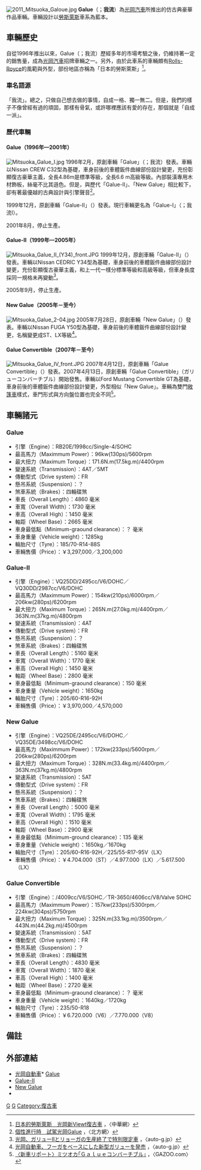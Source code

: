{{noteTA
|G1=長度單位
}}
[[File:2011_Mitsuoka_Galoue.jpg|thumb]]
'''Galue'''（'''{{lang|ja|ガリュー}}'''；'''我流'''）為[[光岡汽車|光岡汽車]]所推出的仿古典豪華作品車輛。車輛設計以[[勞斯萊斯|勞斯萊斯]]車系為藍本。

== 車輛歷史 ==
自從1996年推出以來，Galue（{{lang|ja|ガリュー}}；我流）歷經多年的市場考驗之後，仍維持著一定的銷售量，成為[[光岡汽車|光岡汽車]]招牌車輛之一。另外，由於此車系的車輛頗有[[勞斯萊斯|Rolls-Royce]]的風範與外型，部份地區亦稱為「日本的勞斯萊斯」<ref>[http://auto.china.com/zh_cn/xin/zuixin/11010465/20050928/12697601.html 日本的勞斯萊斯　光岡新Viewt復古車] {{Wayback|url=http://auto.china.com/zh_cn/xin/zuixin/11010465/20050928/12697601.html |date=20060114234337 }}，〈中華網〉</ref>。

=== 車名語源 ===
「我流」。總之，只做自己想去做的事情，自成一格、獨一無二。但是，我們的樣子不像曾經有過的頑固，那樣有骨氣，或許哪裡應該有愛的存在，那個就是「自成一派」。  

=== 歷代車輛 ===
==== Galue（1996年—2001年） ====
[[File:Mitsuoka_Galue_I.jpg|thumb]]
1996年2月，原創車輛「Galue」（{{lang|ja|ガリュー}}；我流）發表。車輛以Nissan CREW C32型為基礎，車身前後的車體鈑件曲線部份設計變更，充份彰顯復古豪華主義，全長4.86m是標準等級，全長6.6 m高級等級。內部裝潢專用木材飾板，絲毫不比其遜色。但是，與歷代「Galue-II」、「New Galue」相比較下，卻有著最優越的古典設計與引擎聲音<ref>[http://auto.big5.enorth.com.cn/system/2005/08/08/001088573.shtml 個性進行時　試駕光岡Galue] {{Wayback|url=http://auto.big5.enorth.com.cn/system/2005/08/08/001088573.shtml |date=20160304080104 }}，〈北方網〉</ref>。

1999年12月，原創車輛「Galue-II」（{{lang|ja|ガリューII}}）發表。現行車輛更名為「Galue-I」（{{lang|ja|ガリュー}}；我流I）。

2001年8月，停止生產。 

==== Galue-II（1999年—2005年） ====
[[File:Mitsuoka_Galue_II_(Y34)_front.JPG|thumb]]
1999年12月，原創車輛「Galue-II」（{{lang|ja|ガリューII}}）發表。車輛以Nissan CEDRIC Y34型為基礎，車身前後的車體鈑件曲線部份設計變更，充份彰顯復古豪華主義，和上一代一樣分標準等級和高級等級，但車身長度採同一規格未再變動<ref>[http://www.auto-g.jp/news/200409/10/newcar01/index.html 光岡、ガリューIIとリョーガの生産終了で特別限定車] {{Wayback|url=http://www.auto-g.jp/news/200409/10/newcar01/index.html |date=20070205040457 }}，〈auto-g.jp〉</ref>。

2005年9月，停止生產。 

==== New Galue（2005年－至今） ====
[[File:Mitsuoka_Galue_2-04.jpg|thumb]]
2005年7月28日，原創車輛「New Galue」（{{lang|ja|新型ガリュー}}）發表。車輛以Nissan FUGA Y50型為基礎，車身前後的車體鈑件曲線部份設計變更，名稱變更成ST、LX等級<ref>[http://www.auto-g.jp/news/200507/28/newcar03/index.html 光岡自動車、フーガをベースにした新型ガリューを発売] {{Wayback|url=http://www.auto-g.jp/news/200507/28/newcar03/index.html |date=20070205043135 }}，〈auto-g.jp〉</ref>。

==== Galue Convertible（2007年－至今） ====
[[File:Mitsuoka_Galue_IV_front.JPG|thumb]]
2007年4月12日，原創車輛「Galue Convertible」（{{lang|ja|ガリューコンバーチブル}}）發表。2007年4月13日，原創車輛「Galue Convertible」（ガリューコンバーチブル）開始發售。車輛以Ford Mustang Convertible GT為基礎，車身前後的車體鈑件曲線部份設計變更，外型相似「New Galue」。車輛為雙門[[敞篷車|敞篷車]]樣式，車門形式與方向盤位置也完全不同<ref>[http://gazoo.com/NEWS/NewsDetail.aspx?NewsId=3110080e-60c3-4054-b4e7-178733c4f472 〈新車リポート〉ミツオカ｢Ｇａｌｕｅコンバーチブル｣] {{Wayback|url=http://gazoo.com/NEWS/NewsDetail.aspx?NewsId=3110080e-60c3-4054-b4e7-178733c4f472 |date=20070926235105 }}，〈GAZOO.com〉</ref>。

== 車輛諸元 ==
=== Galue ===
*引擎（Engine）：RB20E/1998cc/Single-4/SOHC
*最高馬力（Maximmum Power）：96kw(130ps)/5600rpm 
*最大扭力（Maximum Torque）：171.6N.m(17.5kg.m)/4400rpm
*變速系統（Transmission）：4AT／5MT 
*傳動型式（Drive system）：FR 
*懸吊系統（Suspension）：？ 
*煞車系統（Brakes）：四輪碟煞 
*車長（Overall Length）：4860 毫米
*車寬（Overall Width）：1730 毫米
*車高（Overall High）：1450 毫米
*軸距（Wheel Base）：2665 毫米
*車身最低點（Minimum-graound clearance）：？ 毫米
*車身重量（Vehicle weight）：1285kg 
*輪胎尺寸（Tyre）：185/70-R14-88S
*車輛售價（Price）：￥3,297,000／3,200,000 

=== Galue-II ===
*引擎（Engine）：VQ25DD/2495cc/V6/DOHC／VQ30DD/2987cc/V6/DOHC
*最高馬力（Maximmum Power）：154kw(210ps)/6000rpm／206kw(280ps)/6200rpm 
*最大扭力（Maximum Torque）：265N.m(27.0kg.m)/4400rpm／363N.m(37kg.m)/4800rpm
*變速系統（Transmission）：4AT 
*傳動型式（Drive system）：FR 
*懸吊系統（Suspension）：？ 
*煞車系統（Brakes）：四輪碟煞 
*車長（Overall Length）：5160 毫米
*車寬（Overall Width）：1770 毫米 
*車高（Overall High）：1450 毫米
*軸距（Wheel Base）：2800 毫米
*車身最低點（Minimum-graound clearance）：150 毫米
*車身重量（Vehicle weight）：1650kg 
*輪胎尺寸（Tyre）：205/60-R16-92H 
*車輛售價（Price）：￥3,970,000／4,570,000

=== New Galue ===
*引擎（Engine）：VQ25DE/2495cc/V6/DOHC／VQ35DE/3498cc/V6/DOHC
*最高馬力（Maximmum Power）：172kw(233ps)/5600rpm／206kw(280ps)/6200rpm
*最大扭力（Maximum Torque）：328N.m(33.4kg.m)/4400rpm／363N.m(37kg.m)/4800rpm
*變速系統（Transmission）：5AT 
*傳動型式（Drive system）：FR 
*懸吊系統（Suspension）：？ 
*煞車系統（Brakes）：四輪碟煞 
*車長（Overall Length）：5000 毫米
*車寬（Overall Width）：1795 毫米
*車高（Overall High）：1510 毫米 
*軸距（Wheel Base）：2900 毫米
*車身最低點（Minimum-ground clearance）：135 毫米
*車身重量（Vehicle weight）：1650kg／1670kg
*輪胎尺寸（Tyre）：205/60-R16-92H／225/55-R17-95V（LX） 
*車輛售價（Price）：￥4.704.000（ST）／4.977.000（LX）／5.617.500（LX）

=== Galue Convertible ===
*引擎（Engine）：/4009cc/V6/SOHC／TR-3650/4606cc/V8/Valve SOHC
*最高馬力（Maximmum Power）：157kw(233ps)/5300rpm／224kw(304ps)/5750rpm
*最大扭力（Maximum Torque）：325N.m(33.1kg.m)/3500rpm／443N.m(44.2kg.m)/4500rpm
*變速系統（Transmission）：5AT 
*傳動型式（Drive system）：FR 
*懸吊系統（Suspension）：？ 
*煞車系統（Brakes）：四輪碟煞 
*車長（Overall Length）：4830 毫米
*車寬（Overall Width）：1870 毫米
*車高（Overall High）：1400 毫米
*軸距（Wheel Base）：2720 毫米
*車身最低點（Minimum-graound clearance）：？ 毫米
*車身重量（Vehicle weight）：1640kg／1720kg
*輪胎尺寸（Tyre）：235/50-R18
*車輛售價（Price）：￥6.720.000（V6）／7.770.000（V8）

== 備註 ==
<references/>

==外部連結==
* [http://www.mitsuoka-motor.com 光岡自動車]* [https://web.archive.org/web/20070223225334/http://www.mitsuoka-motor.com/lineup/galue1/ Galue]
* [https://web.archive.org/web/20070223225136/http://www.mitsuoka-motor.com/lineup/galue2/ Galue-II]
* [https://web.archive.org/web/20070601205201/http://www.mitsuoka-motor.com/lineup/newgalue/ New Galue]
* {{Wayback|url=http://www.mitsuoka-motor.com/ |date=20070422015640 }}

[[Category:光岡汽車|G]]
[[Category:大型車|G]]
[[Category:復古車|Category:復古車]]